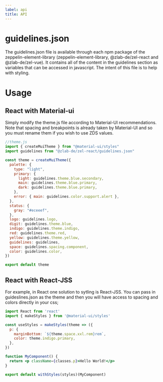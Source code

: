 ```yaml
---
label: api
title: API
---
```



# guidelines.json

The guidelines.json file is available through each npm package of the zeppelin-element-library (zeppelin-element-library, @zlab-de/zel-react and @zlab-de/zel-vue). It contains all of the content in the guidelines section as variables that can be accessed in javascript. The intent of this file is to help with styling.

<Api />

# Usage

## React with Material-ui

Simply modify the theme.js file according to Material-UI recommendations. Note that spacing and breakpoints is already taken by Material-UI and so you must rename them if you wish to use ZDS values.

```jsx
//theme.js
import { createMuiTheme } from "@material-ui/styles"
import guidelines from "@zlab-de/zel-react/guidelines.json"

const theme = createMuiTheme({
  palette: {
    type: "light",
    primary: {
      light: guidelines.theme.blue.secondary,
      main: guidelines.theme.blue.primary,
      dark: guidelines.theme.blue.primary,
    },
    error: { main: guidelines.color.support.alert },
  },
  status: {
    gray: "#eceeef",
  },
  logo: guidelines.logo,
  digit: guidelines.theme.blue,
  indigo: guidelines.theme.indigo,
  red: guidelines.theme.red,
  yellow: guidelines.theme.yellow,
  guidelines: guidelines,
  space: guidelines.spacing.component,
  color: guidelines.color,
})

export default theme
```

## React with React-JSS

For example, in React one solution to sytling is React-JSS. You can pass in guideslines.json as the theme and then you will have access to spacing and colors directly in your css;

```jsx
import React from 'react'
import { makeStyles } from '@material-ui/styles'

const useStyles = makeStyles(theme => ({
  p: {
    marginBottom: `${theme.space.xxl.rem}rem`,
    color: theme.indigo.primary,
  },
})

function MyComponent() {
  return <p className={classes.p}>Hello World!</p>
}

export default withStyles(styles)(MyComponent)
```
